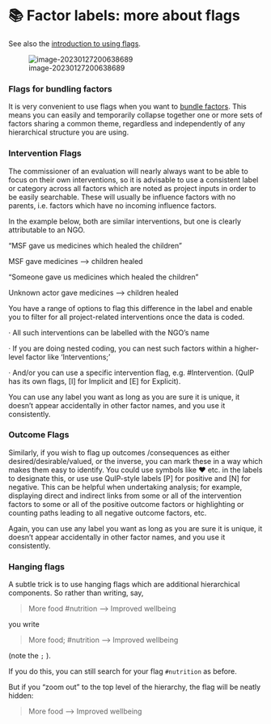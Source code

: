# 📚 Factor labels: more about flags{#xflag2}

See also the [introduction to using flags](#xflags).

![image-20230127200638689](_assets/image-20230127200638689.png)


### Flags for bundling factors

It is very convenient to use flags when you want to [bundle factors](#bundlefactors). This means you can easily and temporarily collapse together one or more sets of factors sharing a common theme, regardless and independently of any hierarchical structure you are using.


### Intervention Flags

The commissioner of an evaluation will nearly always want to be able to focus on their own interventions, so it is advisable to use a consistent label or category across all factors which are noted as project inputs in order to be easily searchable. These will usually be influence factors with no parents, i.e. factors which have no incoming influence factors.

In the example below, both are similar interventions, but one is clearly attributable to an NGO.

“MSF gave us medicines which healed the children”

MSF gave medicines –> children healed

“Someone gave us medicines which healed the children”

Unknown actor gave medicines –> children healed

You have a range of options to flag this difference in the label and enable you to filter for all project-related interventions once the data is coded.

· All such interventions can be labelled with the NGO’s name

· If you are doing nested coding, you can nest such factors within a higher-level factor like ‘Interventions;’

· And/or you can use a specific intervention flag, e.g. #Intervention. (QuIP has its own flags, [I] for Implicit and [E] for Explicit).

You can use any label you want as long as you are sure it is unique, it doesn’t appear accidentally in other factor names, and you use it consistently.

### Outcome Flags

Similarly, if you wish to flag up outcomes /consequences as either desired/desirable/valued, or the inverse, you can mark these in a way which makes them easy to identify. You could use symbols like ♥ etc. in the labels to designate this, or use use QuIP-style labels [P] for positive and [N] for negative. This can be helpful when undertaking analysis; for example, displaying direct and indirect links from some or all of the intervention factors to some or all of the positive outcome factors or highlighting or counting paths leading to all negative outcome factors, etc.

Again, you can use any label you want as long as you are sure it is unique, it doesn’t appear accidentally in other factor names, and you use it consistently.


### Hanging flags{#xhanging-flags}

A subtle trick is to use hanging flags which are additional hierarchical components. So rather than writing, say,

>More food #nutrition --> Improved wellbeing

you write

>More food; #nutrition --> Improved wellbeing

(note the `;` ). 

If you do this, you can still search for your flag `#nutrition` as before. 

But  if you "zoom out" to the top level of the hierarchy, the flag will be neatly hidden:

>More food --> Improved wellbeing

